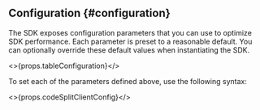 
## Configuration {#configuration}

The SDK exposes configuration parameters that you can use to optimize SDK performance. Each parameter is preset to a reasonable default. You can optionally override these default values when instantiating the SDK.

<>{props.tableConfiguration}</>

To set each of the parameters defined above, use the following syntax:

<>{props.codeSplitClientConfig}</>